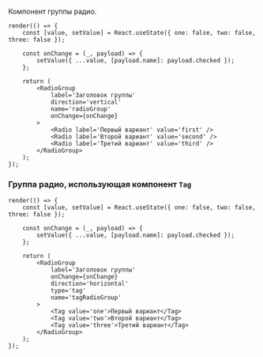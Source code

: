 Компонент группы радио.

```tsx live
render(() => {
    const [value, setValue] = React.useState({ one: false, two: false, three: false });

    const onChange = (_, payload) => {
        setValue({ ...value, [payload.name]: payload.checked });
    };

    return (
        <RadioGroup
            label='Заголовок группы'
            direction='vertical'
            name='radioGroup'
            onChange={onChange}
        >
            <Radio label='Первый вариант' value='first' />
            <Radio label='Второй вариант' value='second' />
            <Radio label='Третий вариант' value='third' />
        </RadioGroup>
    );
});
```

### Группа радио, использующая компонент `Tag`

```tsx live
render(() => {
    const [value, setValue] = React.useState({ one: false, two: false, three: false });

    const onChange = (_, payload) => {
        setValue({ ...value, [payload.name]: payload.checked });
    };

    return (
        <RadioGroup
            label='Заголовок группы'
            onChange={onChange}
            direction='horizontal'
            type='tag'
            name='tagRadioGroup'
        >
            <Tag value='one'>Первый вариант</Tag>
            <Tag value='two'>Второй вариант</Tag>
            <Tag value='three'>Третий вариант</Tag>
        </RadioGroup>
    );
});
```
